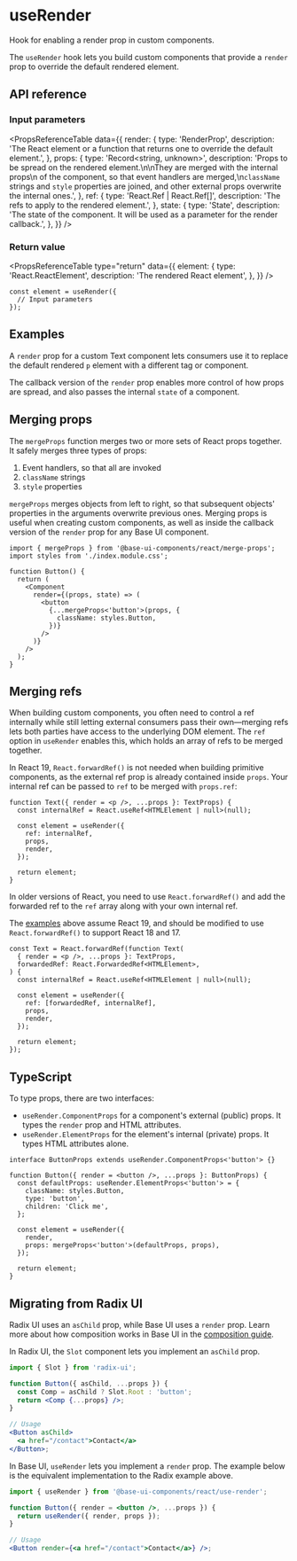 # useRender

<Subtitle>Hook for enabling a render prop in custom components.</Subtitle>

<Meta name="description" content="Hook for enabling a render prop in custom components." />

The `useRender` hook lets you build custom components that provide a `render` prop to override the default rendered element.

## API reference

### Input parameters

<PropsReferenceTable
  data={{
    render: {
      type: 'RenderProp<State>',
      description:
        'The React element or a function that returns one to override the default element.',
    },
    props: {
      type: 'Record<string, unknown>',
      description:
        'Props to be spread on the rendered element.\n\nThey are merged with the internal props\n of the component, so that event handlers are merged,\n`className` strings and `style` properties are joined, and other external props overwrite the internal ones.',
    },
    ref: {
      type: 'React.Ref<RenderedElementType> | React.Ref<RenderedElementType>[]',
      description: 'The refs to apply to the rendered element.',
    },
    state: {
      type: 'State',
      description:
        'The state of the component. It will be used as a parameter for the render callback.',
    },
  }}
/>

### Return value

<PropsReferenceTable
  type="return"
  data={{
    element: {
      type: 'React.ReactElement',
      description: 'The rendered React element',
    },
  }}
/>

```tsx title="Usage"
const element = useRender({
  // Input parameters
});
```

## Examples

A `render` prop for a custom Text component lets consumers use it to replace the default rendered `p` element with a different tag or component.

<Demo path="./demos/render" />

The callback version of the `render` prop enables more control of how props are spread, and also passes the internal `state` of a component.

<Demo path="./demos/render-callback" />

## Merging props

The `mergeProps` function merges two or more sets of React props together. It safely merges three types of props:

1. Event handlers, so that all are invoked
2. `className` strings
3. `style` properties

`mergeProps` merges objects from left to right, so that subsequent objects' properties in the arguments overwrite previous ones. Merging props is useful when creating custom components, as well as inside the callback version of the `render` prop for any Base UI component.

```tsx title="Using mergeProps in the render callback"
import { mergeProps } from '@base-ui-components/react/merge-props';
import styles from './index.module.css';

function Button() {
  return (
    <Component
      render={(props, state) => (
        <button
          {...mergeProps<'button'>(props, {
            className: styles.Button,
          })}
        />
      )}
    />
  );
}
```

## Merging refs

When building custom components, you often need to control a ref internally while still letting external consumers pass their own—merging refs lets both parties have access to the underlying DOM element. The `ref` option in `useRender` enables this, which holds an array of refs to be merged together.

In React 19, `React.forwardRef()` is not needed when building primitive components, as the external ref prop is already contained inside `props`. Your internal ref can be passed to `ref` to be merged with `props.ref`:

```tsx title="React 19" {5} "internalRef"
function Text({ render = <p />, ...props }: TextProps) {
  const internalRef = React.useRef<HTMLElement | null>(null);

  const element = useRender({
    ref: internalRef,
    props,
    render,
  });

  return element;
}
```

In older versions of React, you need to use `React.forwardRef()` and add the forwarded ref to the `ref` array along with your own internal ref.

The [examples](#examples) above assume React 19, and should be modified to use `React.forwardRef()` to support React 18 and 17.

```tsx title="React 18 and 17" {8} "forwardedRef" "internalRef"
const Text = React.forwardRef(function Text(
  { render = <p />, ...props }: TextProps,
  forwardedRef: React.ForwardedRef<HTMLElement>,
) {
  const internalRef = React.useRef<HTMLElement | null>(null);

  const element = useRender({
    ref: [forwardedRef, internalRef],
    props,
    render,
  });

  return element;
});
```

## TypeScript

To type props, there are two interfaces:

- `useRender.ComponentProps` for a component's external (public) props. It types the `render` prop and HTML attributes.
- `useRender.ElementProps` for the element's internal (private) props. It types HTML attributes alone.

```tsx title="Typing props" {1,4}
interface ButtonProps extends useRender.ComponentProps<'button'> {}

function Button({ render = <button />, ...props }: ButtonProps) {
  const defaultProps: useRender.ElementProps<'button'> = {
    className: styles.Button,
    type: 'button',
    children: 'Click me',
  };

  const element = useRender({
    render,
    props: mergeProps<'button'>(defaultProps, props),
  });

  return element;
}
```

## Migrating from Radix UI

Radix UI uses an `asChild` prop, while Base UI uses a `render` prop. Learn more about how composition works in Base UI in the [composition guide](/react/handbook/composition).

In Radix UI, the `Slot` component lets you implement an `asChild` prop.

```jsx title="Radix UI Slot component"
import { Slot } from 'radix-ui';

function Button({ asChild, ...props }) {
  const Comp = asChild ? Slot.Root : 'button';
  return <Comp {...props} />;
}

// Usage
<Button asChild>
  <a href="/contact">Contact</a>
</Button>;
```

In Base UI, `useRender` lets you implement a `render` prop. The example below is the equivalent implementation to the Radix example above.

```jsx title="Base UI render prop"
import { useRender } from '@base-ui-components/react/use-render';

function Button({ render = <button />, ...props }) {
  return useRender({ render, props });
}

// Usage
<Button render={<a href="/contact">Contact</a>} />;
```
